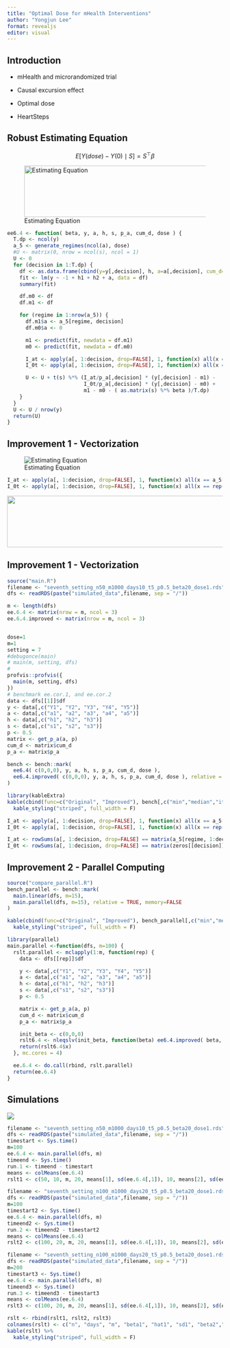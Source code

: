 ```yaml
---
title: "Optimal Dose for mHealth Interventions"
author: "Yongjun Lee"
format: revealjs
editor: visual
---
```


## Introduction
-   mHealth and microrandomized trial

-   Causal excursion effect

-   Optimal dose

-   HeartSteps

## Robust Estimating Equation

$$
E[Y(dose)-Y(0)\mid S] = S^\top \beta
$$

![Estimating Equation](/ee_pic.png){width="1800px" height="120px"}

``` r
ee6.4 <- function( beta, y, a, h, s, p_a, cum_d, dose ) {
  T.dp <- ncol(y)
  a_5 <- generate_regimes(ncol(a), dose)
  #U <- matrix(0, nrow = ncol(s), ncol = 1)
  U <- 0
  for (decision in 1:T.dp) {
    df <- as.data.frame(cbind(y=y[,decision], h, a=a[,decision], cum_d=cum_d[,decision]))
    fit <- lm(y ~ -1 + h1 + h2 + a, data = df)
    summary(fit)

    df.m0 <- df
    df.m1 <- df

    for (regime in 1:nrow(a_5)) {
      df.m1$a <- a_5[regime, decision]
      df.m0$a <- 0

      m1 <- predict(fit, newdata = df.m1)
      m0 <- predict(fit, newdata = df.m0)

      I_at <- apply(a[, 1:decision, drop=FALSE], 1, function(x) all(x == a_5[regime,1:decision]))
      I_0t <- apply(a[, 1:decision, drop=FALSE], 1, function(x) all(x == rep(0, decision)))

      U <- U + t(s) %*% (I_at/p_a[,decision] * (y[,decision] - m1) -
                         I_0t/p_a[,decision] * (y[,decision] - m0) +
                         m1 - m0 - ( as.matrix(s) %*% beta )/T.dp)
    }
  }
  U <- U / nrow(y)
  return(U)
}
```

## Improvement 1 - Vectorization

![Estimating Equation](/profvis1.png)

``` r
I_at <- apply(a[, 1:decision, drop=FALSE], 1, function(x) all(x == a_5[regime,1:decision]))
I_0t <- apply(a[, 1:decision, drop=FALSE], 1, function(x) all(x == rep(0, decision)))
```

![](/ee_pic.png){width="1800px" height="120px"}

## Improvement 1 - Vectorization

```r
source("main.R")
filename <- "seventh_setting_n50_m1000_days10_t5_p0.5_beta20_dose1.rds"
dfs <- readRDS(paste("simulated_data",filename, sep = "/"))

m <- length(dfs)
ee.6.4 <- matrix(nrow = m, ncol = 3)
ee.6.4.improved <- matrix(nrow = m, ncol = 3)


dose=1
m=1
setting = 7
#debugonce(main)
# main(m, setting, dfs)
# 
profvis::profvis({
  main(m, setting, dfs)
})
# benchmark ee.cor.1, and ee.cor.2
data <- dfs[[1]]$df
y <- data[,c("Y1", "Y2", "Y3", "Y4", "Y5")]
a <- data[,c("a1", "a2", "a3", "a4", "a5")]
h <- data[,c("h1", "h2", "h3")]
s <- data[,c("s1", "s2", "s3")]
p <- 0.5
matrix <- get_p_a(a, p)
cum_d <- matrix$cum_d
p_a <- matrix$p_a

bench <- bench::mark(
  ee6.4( c(0,0,0), y, a, h, s, p_a, cum_d, dose ),
  ee6.4.improved( c(0,0,0), y, a, h, s, p_a, cum_d, dose ), relative = TRUE
)
```

```r
library(kableExtra)
kable(cbind(func=c("Original", "Improved"), bench[,c("min","median","itr/sec","n_itr","total_time")])) %>%
  kable_styling("striped", full_width = F)
```
``` r
I_at <- apply(a[, 1:decision, drop=FALSE], 1, function(x) all(x == a_5[regime,1:decision]))
I_0t <- apply(a[, 1:decision, drop=FALSE], 1, function(x) all(x == rep(0, decision)))

I_at <- rowSums(a[, 1:decision, drop=FALSE] == matrix(a_5[regime, 1:decision], nrow=nrow(a), ncol=decision, byrow=TRUE)) == decision
I_0t <- rowSums(a[, 1:decision, drop=FALSE] == matrix(zeros[[decision]], nrow=nrow(a), ncol=decision, byrow=TRUE)) == decision
```

## Improvement 2 - Parallel Computing
```r
source("compare_parallel.R")
bench_parallel <- bench::mark(
  main.linear(dfs, m=15),
  main.parallel(dfs, m=15), relative = TRUE, memory=FALSE
)

kable(cbind(func=c("Original", "Improved"), bench_parallel[,c("min","median","itr/sec","n_itr","total_time")])) %>%
  kable_styling("striped", full_width = F)
```
```r
library(parallel)
main.parallel <-function(dfs, m=100) {
  rslt.parallel <- mclapply(1:m, function(rep) {
    data <- dfs[[rep]]$df

    y <- data[,c("Y1", "Y2", "Y3", "Y4", "Y5")]
    a <- data[,c("a1", "a2", "a3", "a4", "a5")]
    h <- data[,c("h1", "h2", "h3")]
    s <- data[,c("s1", "s2", "s3")]
    p <- 0.5

    matrix <- get_p_a(a, p)
    cum_d <- matrix$cum_d
    p_a <- matrix$p_a

    init_beta <- c(0,0,0)
    rslt6.4 <- nleqslv(init_beta, function(beta) ee6.4.improved( beta, y, a, h, s, p_a, cum_d, dose ))
    return(rslt6.4$x)
  }, mc.cores = 4)

  ee.6.4 <- do.call(rbind, rslt.parallel)
  return(ee.6.4)
}
```

## Simulations
![](/sim_setting.png)
```r
filename <- "seventh_setting_n50_m1000_days10_t5_p0.5_beta20_dose1.rds"
dfs <- readRDS(paste("simulated_data",filename, sep = "/"))
timestart <- Sys.time()
m=100
ee.6.4 <- main.parallel(dfs, m)
timeend <- Sys.time()
run.1 <- timeend - timestart
means <- colMeans(ee.6.4)
rslt1 <- c(50, 10, m, 20, means[1], sd(ee.6.4[,1]), 10, means[2], sd(ee.6.4[,2]), 5, means[3], sd(ee.6.4[,3]), run.1)

filename <- "seventh_setting_n100_m1000_days20_t5_p0.5_beta20_dose1.rds"
dfs <- readRDS(paste("simulated_data",filename, sep = "/"))
m=100
timestart2 <- Sys.time()
ee.6.4 <- main.parallel(dfs, m)
timeend2 <- Sys.time()
run.2 <- timeend2 - timestart2
means <- colMeans(ee.6.4)
rslt2 <- c(100, 20, m, 20, means[1], sd(ee.6.4[,1]), 10, means[2], sd(ee.6.4[,2]), 5, means[3], sd(ee.6.4[,3]), run.2)

filename <- "seventh_setting_n100_m1000_days20_t5_p0.5_beta20_dose1.rds"
dfs <- readRDS(paste("simulated_data",filename, sep = "/"))
m=200
timestart3 <- Sys.time()
ee.6.4 <- main.parallel(dfs, m)
timeend3 <- Sys.time()
run.3 <- timeend3 - timestart3
means <- colMeans(ee.6.4)
rslt3 <- c(100, 20, m, 20, means[1], sd(ee.6.4[,1]), 10, means[2], sd(ee.6.4[,2]), 5, means[3], sd(ee.6.4[,3]), run.3)

rslt <- rbind(rslt1, rslt2, rslt3)
colnames(rslt) <- c("n", "days", "m", "beta1", "hat1", "sd1", "beta2","hat2", "sd2", "beta3", "hat3", "sd3", "runtime")
kable(rslt) %>%
  kable_styling("striped", full_width = F)
```


